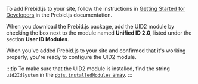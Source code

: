 <!-- GWH Same section in integration-prebid-client-side.md and integration-prebid-server-side.md -->

To add Prebid.js to your site, follow the instructions in [Getting Started for Developers](https://docs.prebid.org/dev-docs/getting-started.html) in the Prebid.js documentation. 

When you download the Prebid.js package, add the UID2 module by checking the box next to the module named **Unified ID 2.0**, listed under the section **User ID Modules**.

When you've added Prebid.js to your site and confirmed that it's working properly, you're ready to configure the UID2 module.

:::tip
To make sure that the UID2 module is installed, find the string `uid2IdSystem` in the [`pbjs.installedModules` array](https://docs.prebid.org/dev-docs/publisher-api-reference/installedModules.html).
:::
